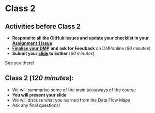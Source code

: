 # Class 2 {#class2}

::: callout-note
## Activities before Class 2

-   **Respond to all the GitHub issues and update your checklist in your [Assignment 1 Issue](https://estherplomp.github.io/TNW-RDM-101/03-Assignment-GitHub-1.html#create-a-github-issue)**
-   [**Finalise your DMP**](https://estherplomp.github.io/TNW-RDM-101/13-Assignment-DMP.html) **and ask for Feedback** on DMPonline (*60 minutes*)
-   **Submit your [slide](https://estherplomp.github.io/TNW-RDM-101/14-Assignment-Data-Flow-Map-3.html) to Esther** (*60 minutes*)
:::

See you there!

## **Class 2 (*120 minutes*)**:

-   We will summarise some of the main takeaways of the course
-   **You will present your slide**
-   We will discuss what you learned from the Data Flow Maps
-   Ask any final questions!
